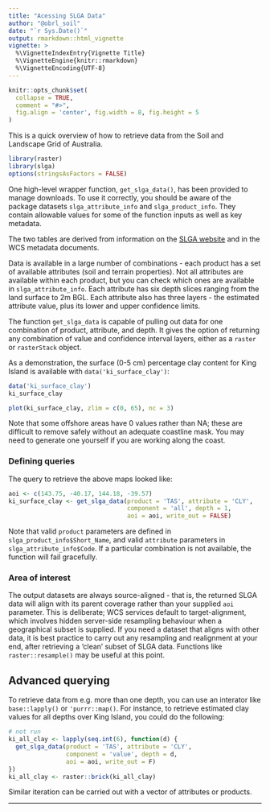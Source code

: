 ```yaml
---
title: "Acessing SLGA Data"
author: "@obrl_soil"
date: "`r Sys.Date()`"
output: rmarkdown::html_vignette
vignette: >
  %\VignetteIndexEntry{Vignette Title}
  %\VignetteEngine{knitr::rmarkdown}
  %\VignetteEncoding{UTF-8}
---
```


```r
knitr::opts_chunk$set(
  collapse = TRUE,
  comment = "#>",
  fig.align = 'center', fig.width = 8, fig.height = 5
)
```

This is a quick overview of how to retrieve data from the Soil and Landscape Grid of Australia.

```r
library(raster)
library(slga)
options(stringsAsFactors = FALSE)
```

One high-level wrapper function, `get_slga_data()`, has been provided to manage downloads. To use it correctly, you should be aware of the package datasets `slga_attribute_info` and `slga_product_info`. They contain allowable values for some of the function inputs as well as key metadata.

The two tables are derived from information on the [SLGA website](http://www.clw.csiro.au/aclep/soilandlandscapegrid/index.html) and in the WCS metadata documents.

Data is available in a large number of combinations - each product has a set of available attributes (soil and terrain properties). Not all attributes are available within each product, but you can check which ones are available in `slga_attribute_info`. Each attribute has six depth slices ranging from the land surface to 2m BGL. Each attribute also has three layers - the estimated attribute value, plus its lower and upper confidence limits.

The function `get_slga_data` is capable of pulling out data for one combination of product, attribute, and depth. It gives the option of returning any combination of value and confidence interval layers, either as a `raster` or `rasterStack` object.

As a demonstration, the surface (0-5 cm) percentage clay content for King Island is available with `data('ki_surface_clay')`:

```r
data('ki_surface_clay')
ki_surface_clay
```

```r
plot(ki_surface_clay, zlim = c(0, 65), nc = 3)
```

Note that some offshore areas have 0 values rather than NA; these are difficult to remove safely without an adequate coastline mask. You may need to generate one yourself if you are working along the coast.

### Defining queries

The query to retrieve the above maps looked like:

```r
aoi <- c(143.75, -40.17, 144.18, -39.57)
ki_surface_clay <- get_slga_data(product = 'TAS', attribute = 'CLY',
                                 component = 'all', depth = 1,
                                 aoi = aoi, write_out = FALSE)

```

Note that valid `product` parameters are defined in `slga_product_info$Short_Name`, and valid `attribute` parameters in `slga_attribute_info$Code`. If a particular combination is not available, the function will fail gracefully.

### Area of interest

The output datasets are always source-aligned - that is, the returned SLGA data will align with its parent coverage rather than your supplied `aoi` parameter. This is deliberate; WCS services default to target-alignment, which involves hidden server-side resampling behaviour when a geographical subset is supplied. If you need a dataset that aligns with other data, it is best practice to carry out any resampling and realignment at your end, after retrieving a 'clean' subset of SLGA data. Functions like `raster::resample()` may be useful at this point.

## Advanced querying

To retrieve data from e.g. more than one depth, you can use an interator like `base::lapply()` or `'purrr::map()`. For instance, to retrieve estimated clay values for all depths over King Island, you could do the following:

```r
# not run
ki_all_clay <- lapply(seq.int(6), function(d) {
  get_slga_data(product = 'TAS', attribute = 'CLY',
                component = 'value', depth = d,
                aoi = aoi, write_out = F)
})
ki_all_clay <- raster::brick(ki_all_clay)

```

Similar iteration can be carried out with a vector of attributes or products.

***
